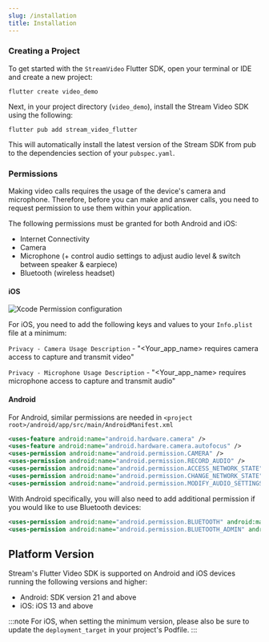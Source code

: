 ```yaml
---
slug: /installation
title: Installation
---
```


### Creating a Project

To get started with the `StreamVideo` Flutter SDK, open your terminal or IDE and create a new project:

```shell
flutter create video_demo
```

Next, in your project directory (`video_demo`), install the Stream Video SDK using the following:

```shell
flutter pub add stream_video_flutter
```

This will automatically install the latest version of the Stream SDK from pub to the dependencies section of your `pubspec.yaml`.

### Permissions

Making video calls requires the usage of the device's camera and microphone. Therefore, before you can make and answer calls, you need to request permission to use them within your application.

The following permissions must be granted for both Android and iOS:

- Internet Connectivity
- Camera
- Microphone (+ control audio settings to adjust audio level & switch between speaker & earpiece)
- Bluetooth (wireless headset)

#### iOS

![Xcode Permission configuration](../assets/installation/ios_permission.png)

For iOS, you need to add the following keys and values to your `Info.plist` file at a minimum:

`Privacy - Camera Usage Description` - "<Your_app_name> requires camera access to capture and transmit video"

`Privacy - Microphone Usage Description` - "<Your_app_name> requires microphone access to capture and transmit audio"

#### Android

For Android, similar permissions are needed in `<project root>/android/app/src/main/AndroidManifest.xml`

```xml
<uses-feature android:name="android.hardware.camera" />
<uses-feature android:name="android.hardware.camera.autofocus" />
<uses-permission android:name="android.permission.CAMERA" />
<uses-permission android:name="android.permission.RECORD_AUDIO" />
<uses-permission android:name="android.permission.ACCESS_NETWORK_STATE" />
<uses-permission android:name="android.permission.CHANGE_NETWORK_STATE" />
<uses-permission android:name="android.permission.MODIFY_AUDIO_SETTINGS" />
```

With Android specifically, you will also need to add additional permission if you would like to use Bluetooth devices:

```xml
<uses-permission android:name="android.permission.BLUETOOTH" android:maxSdkVersion="30" />
<uses-permission android:name="android.permission.BLUETOOTH_ADMIN" android:maxSdkVersion="30" />
```

## Platform Version

Stream's Flutter Video SDK is supported on Android and iOS devices running the following versions and higher:

- Android: SDK version 21 and above
- iOS: iOS 13 and above

:::note
For iOS, when setting the minimum version, please also be sure to update the `deployment_target` in your project's Podfile.
:::
